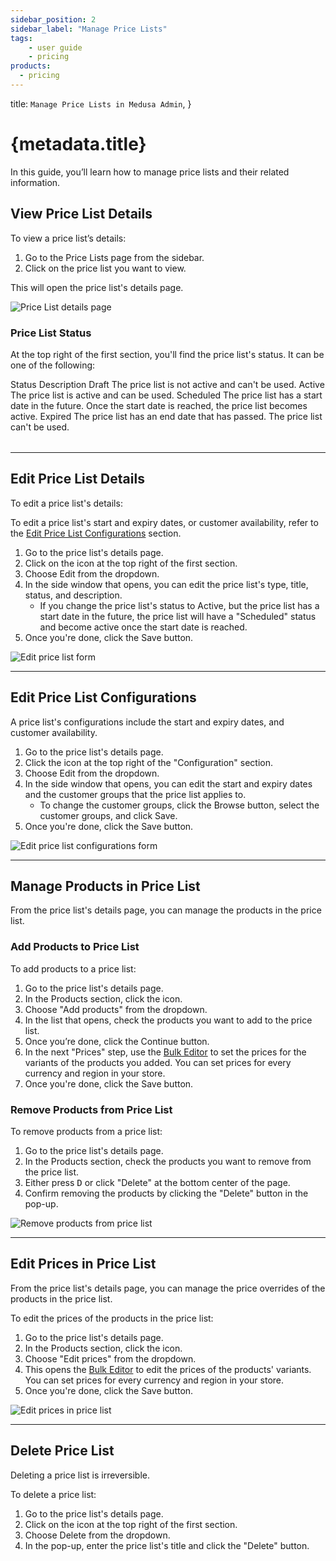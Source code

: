 ```yaml
---
sidebar_position: 2
sidebar_label: "Manage Price Lists"
tags:
    - user guide
    - pricing
products:
  - pricing
---
```



  title: `Manage Price Lists in Medusa Admin`,
}

# {metadata.title}

In this guide, you’ll learn how to manage price lists and their related information.

## View Price List Details

To view a price list’s details:

1. Go to the Price Lists page from the sidebar.
2. Click on the price list you want to view.

This will open the price list's details page.

![Price List details page](https://res.cloudinary.com/dza7lstvk/image/upload/v1739960115/User%20Guide/Screenshot_2025-02-19_at_12.15.02_PM_tdt8zl.png)

### Price List Status

At the top right of the first section, you'll find the price list's status. It can be one of the following:

<Table>
  <Table.Header>
    <Table.Row>
      <Table.HeaderCell>Status</Table.HeaderCell>
      <Table.HeaderCell>Description</Table.HeaderCell>
    </Table.Row>
  </Table.Header>
  <Table.Body>
    <Table.Row>
      <Table.Cell>Draft</Table.Cell>
      <Table.Cell>The price list is not active and can't be used.</Table.Cell>
    </Table.Row>
    <Table.Row>
      <Table.Cell>Active</Table.Cell>
      <Table.Cell>The price list is active and can be used.</Table.Cell>
    </Table.Row>
    <Table.Row>
      <Table.Cell>Scheduled</Table.Cell>
      <Table.Cell>The price list has a start date in the future. Once the start date is reached, the price list becomes active.</Table.Cell>
    </Table.Row>
    <Table.Row>
      <Table.Cell>Expired</Table.Cell>
      <Table.Cell>The price list has an end date that has passed. The price list can't be used.</Table.Cell>
    </Table.Row>
  </Table.Body>
</Table>

---

## Edit Price List Details

To edit a price list's details:

<Note title="Tip">

To edit a price list's start and expiry dates, or customer availability, refer to the [Edit Price List Configurations](#edit-price-list-configurations) section.

</Note>

1. Go to the price list's details page.
2. Click on the <InlineIcon Icon={EllipsisHorizontal} alt="three-dots" /> icon at the top right of the first section.
3. Choose Edit from the dropdown.
4. In the side window that opens, you can edit the price list's type, title, status, and description.
    - If you change the price list's status to Active, but the price list has a start date in the future, the price list will have a "Scheduled" status and become active once the start date is reached.
5. Once you're done, click the Save button.

![Edit price list form](https://res.cloudinary.com/dza7lstvk/image/upload/v1739960659/User%20Guide/Screenshot_2025-02-19_at_12.24.08_PM_y333se.png)

---

## Edit Price List Configurations

A price list's configurations include the start and expiry dates, and customer availability.

1. Go to the price list's details page.
2. Click the <InlineIcon Icon={EllipsisHorizontal} alt="three-dots" /> icon at the top right of the "Configuration" section.
3. Choose Edit from the dropdown.
4. In the side window that opens, you can edit the start and expiry dates and the customer groups that the price list applies to.
    - To change the customer groups, click the Browse button, select the customer groups, and click Save.
5. Once you're done, click the Save button.

![Edit price list configurations form](https://res.cloudinary.com/dza7lstvk/image/upload/v1739960935/User%20Guide/Screenshot_2025-02-19_at_12.28.45_PM_jczlo1.png)

---

## Manage Products in Price List

From the price list's details page, you can manage the products in the price list.

### Add Products to Price List

To add products to a price list:

1. Go to the price list's details page.
2. In the Products section, click the <InlineIcon Icon={EllipsisHorizontal} alt="three-dots" /> icon.
3. Choose "Add products" from the dropdown.
4. In the list that opens, check the products you want to add to the price list.
5. Once you’re done, click the Continue button.
6. In the next "Prices" step, use the [Bulk Editor](../../tips/bulk-editor/page.mdx) to set the prices for the variants of the products you added. You can set prices for every currency and region in your store.
7. Once you're done, click the Save button.

### Remove Products from Price List

To remove products from a price list:

1. Go to the price list's details page.
2. In the Products section, check the products you want to remove from the price list.
3. Either press <Kbd>D</Kbd> or click "Delete" at the bottom center of the page.
4. Confirm removing the products by clicking the "Delete" button in the pop-up.

![Remove products from price list](https://res.cloudinary.com/dza7lstvk/image/upload/v1739961185/User%20Guide/Screenshot_2025-02-19_at_12.32.55_PM_sfirfu.png)

---

## Edit Prices in Price List

From the price list's details page, you can manage the price overrides of the products in the price list.

To edit the prices of the products in the price list:

1. Go to the price list's details page.
2. In the Products section, click the <InlineIcon Icon={EllipsisHorizontal} alt="three-dots" /> icon.
3. Choose "Edit prices" from the dropdown.
4. This opens the [Bulk Editor](../../tips/bulk-editor/page.mdx) to edit the prices of the products' variants. You can set prices for every currency and region in your store.
5. Once you're done, click the Save button.

![Edit prices in price list](https://res.cloudinary.com/dza7lstvk/image/upload/v1739961309/User%20Guide/Screenshot_2025-02-19_at_12.35.00_PM_kvpnss.png)

---

## Delete Price List

<Note type="warning">

Deleting a price list is irreversible.

</Note>

To delete a price list:

1. Go to the price list's details page.
2. Click on the <InlineIcon Icon={EllipsisHorizontal} alt="three-dots" /> icon at the top right of the first section.
3. Choose Delete from the dropdown.
4. In the pop-up, enter the price list's title and click the "Delete" button.
